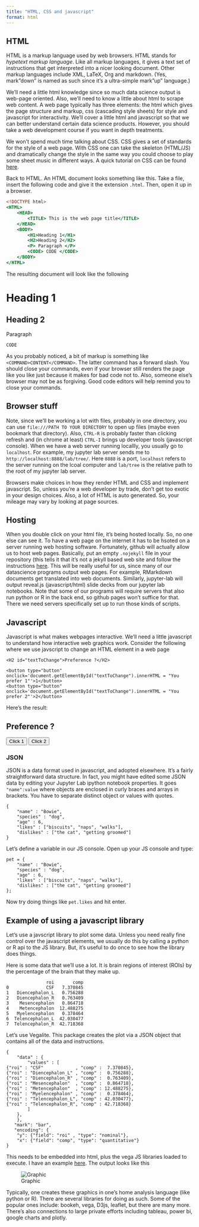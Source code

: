 ```yaml
---
title: "HTML, CSS and javascript"
format: html
---
```

## HTML

HTML is a markup language used by web browsers. HTML stands for
*hypetext markup language*. Like all markup languages, it gives a text
set of instructions that get interpreted into a nicer looking
document. Other markup languages include XML, LaTeX, Org and
markdown. (Yes, mark"down" is named as such since it's a ultra-simple
mark"up" language.)

We'll need a little html knowledge since so much data science output
is web-page oriented. Also, we'll need to know a little about html to
scrape web content. A web page typically has three elements: the html
which gives the page structure and markup, css (cascading style
sheets) for style and javascript for interactivity. We'll cover a
little html and javascript so that we can better understand certain
data science products. However, you should take a web development
course if you want in depth treatments.

We won't spend much time talking about CSS. CSS gives a set of
standards for the style of a web page. With CSS one can take the
skeleton (HTML/JS) and dramatically change the style in the same way
you could choose to play some sheet music in different ways. A quick
tutorial on CSS can be found
[here](https://www.w3schools.com/css/default.asp).

Back to HTML. An HTML document looks something like this. Take a file,
insert the following code and give it the extension `.html`. Then,
open it up in a browser.

```.html
<!DOCTYPE html>
<HTML>
    <HEAD>
        <TITLE> This is the web page title</TITLE>
    </HEAD>
    <BODY>
        <H1>Heading 1</H1>
        <H2>Heading 2</H2>
        <P> Paragraph </P>
        <CODE> CODE </CODE>
    </BODY>
</HTML>
```

The resulting document will look like the following

```{=html}
<!DOCTYPE html>
<html lang="en">
   <body>
      <H1>Heading 1</H1>
      <H2>Heading 2</H2>
      <P> Paragraph </P>
      <CODE>CODE </CODE>
   </body>
</html>
```
As you probably noticed, a bit of markup is something like `<COMMAND>CONTENT</COMMAND>`. The latter command has a forward slash. You should close your commands, even if your browser still renders the page like you like just because it makes for bad code not to. Also, someone else's browser may not be as forgiving. Good code editors will help remind you to close your commands.

## Browser stuff
Note, since we'll be working a lot with files, probably in one
directory, you can use `file:///PATH TO YOUR DIRECTORY` to open up
files (maybe even bookmark that directory). Also, `CTRL-R` is probably
faster than clicking refresh and (in chrome at least) `CTRL-I` brings
up developer tools (javascript console). When we have a web server
running locallly, you usually go to `localhost`. For example, my
jupyter lab server sends me to `http://localhost:8888/lab/tree/`. Here
`8888` is a port, `localhost` refers to the server running on the
lcoal computer and `lab/tree` is the relative path to the root of my
jupyter lab server.

Browsers make choices in how they render HTML and CSS and implement
javascript. So, unless you're a web developer by trade, don't get too
exotic in your design choices. Also, a lot of HTML is auto
generated. So, your mileage may vary by looking at page sources.

## Hosting
When you double click on your html file, it's being hosted
locally. So, no one else can see it. To have a web page on the
internet it has to be hsoted on a server running web hosting
software. Fortunately, github will actually allow us to host web
pages. Basically, put an empty `.nojekyll` file in your repository
(this tells it that it's not a jekyll based web site and follow the
instructions [here](https://pages.github.com/). This will be really
useful for us, since many of our datascience programs output web
pages. For example, RMarkdown documents get translated into web
documents. Similarly, jupyter-lab will output reveal.js
(javascript/html) slide decks from our jupyter lab notebooks. Note
that some of our programs will require servers that also run python or
R in the back end, so github pages won't suffice for that. There we
need servers specifically set up to run those kinds of scripts.

## Javascript

Javascript is what makes webpages interactive. We'll need a little
javascript to understand how interactive web graphics work. Consider
the following where we use javscript to change an HTML element in a
web page

```
<H2 id="textToChange">Preference ?</H2>

<button type="button" onclick='document.getElementById("textToChange").innerHTML = "You prefer 1"'>1</button>
<button type="button" onclick='document.getElementById("textToChange").innerHTML = "You prefer 2"'>2</button>
```

Here's the result:

```{=html}
<H2 id="textToChange">Preference ?</H2>
<button type="button" onclick='document.getElementById("textToChange").innerHTML = "You prefer 1"'>Click 1</button>
<button type="button" onclick='document.getElementById("textToChange").innerHTML = "You prefer 2"'>Click 2</button>
```
### JSON

JSON is a data format used in javascript, and adopted elsewhere. It's
a fairly straightforward data structure. In fact, you might have
edited some JSON data by editing your Jupyter Lab ipython notebook
properties. It goes `"name":value` where objects are enclosed in curly
braces and arrays in brackets. You have to separate distinct object or
values with quotes.

```
{
    "name" : "Bowie",
    "species" : "dog",
    "age" : 6,
    "likes" : ["biscuits", "naps", "walks"],
    "dislikes" : ["the cat", "getting groomed"]    
}
```

Let's define a variable in our JS console. Open up your JS console and type:

```
pet = {
    "name" : "Bowie",
    "species" : "dog",
    "age" : 6,
    "likes" : ["biscuits", "naps", "walks"],
    "dislikes" : ["the cat", "getting groomed"]
};
```

Now try doing things like `pet.likes` and hit enter.

## Example of using a javascript library

Let's use a javscript library to plot some data. Unless you need
really fine control over the javascript elements, we usually do this
by calling a python or R api to the JS library. But, it's useful to do
once to see how the library does things.

Here is some data that we'll use a lot. It is brain regions of interest
(ROIs) by the percentage of the brain that they make up.

```
               roi       comp
0              CSF   7.370845
1   Diencephalon_L   0.756288
2   Diencephalon_R   0.763409
3    Mesencephalon   0.864718
4    Metencephalon  12.488275
5   Myelencephalon   0.378464
6  Telencephalon_L  42.030477
7  Telencephalon_R  42.718368
```

Let's use Vegalite. This package creates the plot via a JSON object that contains all of 
the data and instructions.

```
{
    "data" : {
        "values" : [
{"roi" : "CSF"            , "comp" :  7.370845},
{"roi" : "Diencephalon_L" , "comp" :  0.756288},
{"roi" : "Diencephalon_R" , "comp" :  0.763409},
{"roi" : "Mesencephalon"  , "comp" :  0.864718},
{"roi" : "Metencephalon"  , "comp" : 12.488275},
{"roi" : "Myelencephalon" , "comp" :  0.378464},
{"roi" : "Telencephalon_L", "comp" : 42.030477},
{"roi" : "Telencephalon_R", "comp" : 42.718368}
        ]
    },
    },
   "mark": "bar",
   "encoding": {
    "y": {"field": "roi" , "type": "nominal"},
    "x": {"field": "comp", "type": "quantitative"}
}
```

This needs to be embedded into html, plus the vega JS libraries loaded
to execute. I have an example
[here](https://smart-stats.github.io/ds4bio_book/book/assetts/vega1.html). The
output looks like this

![Graphic](assets/images/vega1.png)

Typically, one creates these graphics in one's home analysis language
(like python or R). There are several libraries for doing as
such. Some of the popular ones include: bookeh, vega, D3js, leaflet,
but there are many more. There's also connections to large private
efforts including tableau, power bi, google charts and plotly.
